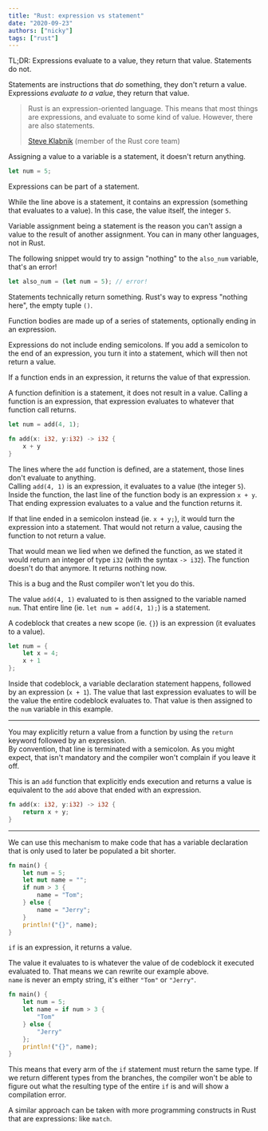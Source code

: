 ```yaml
---
title: "Rust: expression vs statement"
date: "2020-09-23"
authors: ["nicky"]
tags: ["rust"]
---
```


<Aside>

TL;DR: Expressions evaluate to a value, they return that value.
Statements do not.

</Aside>

Statements are instructions that _do_ something, they don't return a value.
Expressions _evaluate to a value_, they return that value.

> Rust is an expression-oriented language.
> This means that most things are expressions, and evaluate to some kind of value.
> However, there are also statements.
>
> <footer>
>
> [Steve Klabnik](https://twitter.com/steveklabnik) (member of the Rust core
> team)
>
> </footer>

Assigning a value to a variable is a statement, it doesn't return anything.

```rust
let num = 5;
```

Expressions can be part of a statement.

While the line above is a statement, it contains an expression (something that evaluates to a value).
In this case, the value itself, the integer `5`.

<Aside variant="danger">

Variable assignment being a statement is the reason you can't assign a value to the result of another assignment.
You can in many other languages, not in Rust.

The following snippet would try to assign "nothing" to the `also_num` variable, that's an error!

```rust
let also_num = (let num = 5); // error!
```

</Aside>

<Aside variant="info">

Statements technically return something. Rust's way to express "nothing here", the empty tuple `()`.

</Aside>

Function bodies are made up of a series of statements, optionally ending in an expression.

Expressions do not include ending semicolons.
If you add a semicolon to the end of an expression, you turn it into a statement, which will then not return a value.

If a function ends in an expression, it returns the value of that expression.

A function definition is a statement, it does not result in a value.
Calling a function is an expression, that expression evaluates to whatever that function call returns.

```rust
let num = add(4, 1);

fn add(x: i32, y:i32) -> i32 {
    x + y
}
```

The lines where the `add` function is defined, are a statement, those lines don't evaluate to anything.  
Calling `add(4, 1)` is an expression, it evaluates to a value (the integer `5`).  
Inside the function, the last line of the function body is an expression `x + y`.  
That ending expression evaluates to a value and the function returns it.

<Aside variant="danger">

If that line ended in a semicolon instead (ie. `x + y;`), it would turn the expression into a statement.
That would not return a value, causing the function to not return a value.

That would mean we lied when we defined the function, as we stated it would return an integer of type `i32` (with the syntax `-> i32`).
The function doesn't do that anymore.
It returns nothing now.

This is a bug and the Rust compiler won't let you do this.

</Aside>

The value `add(4, 1)` evaluated to is then assigned to the variable named `num`.
That entire line (ie. `let num = add(4, 1);`) is a statement.

A codeblock that creates a new scope (ie. `{}`) is an expression (it evaluates to a value).

```rust
let num = {
    let x = 4;
    x + 1
};
```

Inside that codeblock, a variable declaration statement happens, followed by an expression (`x + 1`).
The value that last expression evaluates to will be the value the entire codeblock evaluates to.
That value is then assigned to the `num` variable in this example.

---

You may explicitly return a value from a function by using the `return` keyword followed by an expression.  
By convention, that line is terminated with a semicolon.
As you might expect, that isn't mandatory and the compiler won't complain if you leave it off.

This is an `add` function that explicitly ends execution and returns a value is equivalent to the `add` above that ended with an expression.

```rust
fn add(x: i32, y:i32) -> i32 {
    return x + y;
}
```

---

We can use this mechanism to make code that has a variable declaration that is only used to later be populated a bit shorter.

```rust title=example.rs
fn main() {
    let num = 5;
    let mut name = "";
    if num > 3 {
        name = "Tom";
    } else {
        name = "Jerry";
    }
    println!("{}", name);
}
```

`if` is an expression, it returns a value.

The value it evaluates to is whatever the value of de codeblock it executed evaluated to.
That means we can rewrite our example above.  
`name` is never an empty string, it's either `"Tom"` or `"Jerry"`.

```rust title=example.rs
fn main() {
    let num = 5;
    let name = if num > 3 {
        "Tom"
    } else {
        "Jerry"
    };
    println!("{}", name);
}
```

This means that every arm of the `if` statement must return the same type.
If we return different types from the branches, the compiler won't be able to figure out what the resulting type of the entire `if` is and will show a compilation error.

A similar approach can be taken with more programming constructs in Rust that are expressions: like `match`.
